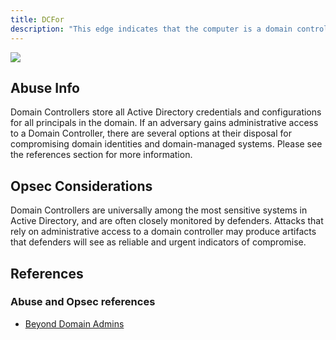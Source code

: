 ---
title: DCFor
description: "This edge indicates that the computer is a domain controller for the domain. This edge is not created for read-only domain controllers."
---

<Frame>
  <img src="/assets/image-2-1.png"/>
</Frame>

## Abuse Info
Domain Controllers store all Active Directory credentials and configurations for all principals in the domain. If an adversary gains administrative access to a Domain Controller, there are several options at their disposal for compromising domain identities and domain-managed systems. Please see the references section for more information.

## Opsec Considerations

Domain Controllers are universally among the most sensitive systems in Active Directory, and are often closely monitored by defenders. Attacks that rely on administrative access to a domain controller may produce artifacts that defenders will see as reliable and urgent indicators of compromise.

## References

### Abuse and Opsec references

* [Beyond Domain Admins](https://adsecurity.org/?p=3700)
